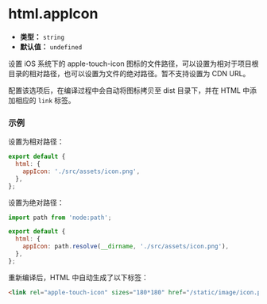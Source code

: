 # html.appIcon

- **类型：** `string`
- **默认值：** `undefined`

设置 iOS 系统下的 apple-touch-icon 图标的文件路径，可以设置为相对于项目根目录的相对路径，也可以设置为文件的绝对路径。暂不支持设置为 CDN URL。

配置该选项后，在编译过程中会自动将图标拷贝至 dist 目录下，并在 HTML 中添加相应的 `link` 标签。

### 示例

设置为相对路径：

```js
export default {
  html: {
    appIcon: './src/assets/icon.png',
  },
};
```

设置为绝对路径：

```js
import path from 'node:path';

export default {
  html: {
    appIcon: path.resolve(__dirname, './src/assets/icon.png'),
  },
};
```

重新编译后，HTML 中自动生成了以下标签：

```html
<link rel="apple-touch-icon" sizes="180*180" href="/static/image/icon.png" />
```
